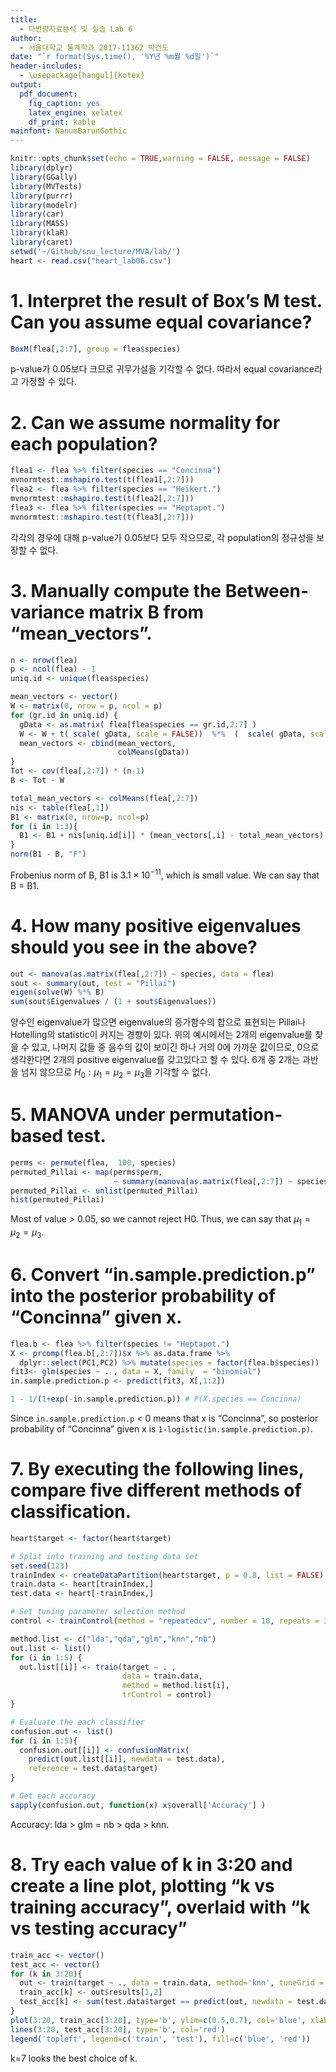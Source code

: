 ```yaml
---
title: 
  - 다변량자료분석 및 실습 Lab 6
author: 
  - 서울대학교 통계학과 2017-11362 박건도
date: "`r format(Sys.time(), '%Y년 %m월 %d일')`"
header-includes:
  - \usepackage[hangul]{kotex}
output:
  pdf_document:
    fig_caption: yes
    latex_engine: xelatex
    df_print: kable
mainfont: NanumBarunGothic
---
```


```r
knitr::opts_chunk$set(echo = TRUE,warning = FALSE, message = FALSE)
library(dplyr)
library(GGally)
library(MVTests)
library(purrr)
library(modelr)
library(car)
library(MASS)
library(klaR)
library(caret)
setwd('~/Github/snu_lecture/MVA/lab/')
heart <- read.csv("heart_lab06.csv")
```

# 1. Interpret the result of Box's M test. Can you assume equal covariance?

```r
BoxM(flea[,2:7], group = flea$species)
```

p-value가 0.05보다 크므로 귀무가설을 기각할 수 없다. 따라서 equal covariance라고 가정할 수 있다.

# 2. Can we assume normality for each population?

```r
flea1 <- flea %>% filter(species == "Concinna")
mvnormtest::mshapiro.test(t(flea1[,2:7]))
flea2 <- flea %>% filter(species == "Heikert.")
mvnormtest::mshapiro.test(t(flea2[,2:7]))
flea3 <- flea %>% filter(species == "Heptapot.")
mvnormtest::mshapiro.test(t(flea3[,2:7]))
```

각각의 경우에 대해 p-value가 0.05보다 모두 작으므로, 각 population의 정규성을 보장할 수 없다.

# 3. Manually compute the Between-variance matrix B from "mean_vectors".

```r
n <- nrow(flea)
p <- ncol(flea) - 1
uniq.id <- unique(flea$species)

mean_vectors <- vector()
W <- matrix(0, nrow = p, ncol = p)
for (gr.id in uniq.id) {
  gData <- as.matrix( flea[flea$species == gr.id,2:7] ) 
  W <- W + t( scale( gData, scale = FALSE))  %*%  (  scale( gData, scale = FALSE) )
  mean_vectors <- cbind(mean_vectors,
                        colMeans(gData))
}
Tot <- cov(flea[,2:7]) * (n-1)
B <- Tot - W

total_mean_vectors <- colMeans(flea[,2:7])
nis <- table(flea[,1])
B1 <- matrix(0, nrow=p, ncol=p)
for (i in 1:3){
  B1 <- B1 + nis[uniq.id[i]] * (mean_vectors[,i] - total_mean_vectors) %*% t(mean_vectors[,i] - total_mean_vectors)
}
norm(B1 - B, "F")
```

Frobenius norm of B, B1 is $3.1\times10^{-11}$, which is small value.
We can say that B = B1.

# 4. How many positive eigenvalues should you see in the above? 

```r
out <- manova(as.matrix(flea[,2:7]) ~ species, data = flea)
sout <- summary(out, test = "Pillai")
eigen(solve(W) %*% B)
sum(sout$Eigenvalues / (1 + sout$Eigenvalues))
```

양수인 eigenvalue가 많으면 eigenvalue의 증가함수의 합으로 표현되는 Pillai나 Hotelling의 statistic이 커지는 경향이 있다. 위의 예시에서는 2개의 eigenvalue를 찾을 수 있고, 나머지 값들 중 음수의 값이 보이긴 하나 거의 0에 가까운 값이므로, 0으로 생각한다면 2개의 positive eigenvalue를 갖고있다고 할 수 있다. 6개 중 2개는 과반을 넘지 않으므로 $H_0:\mu_1 = \mu_2 = \mu_3$을 기각할 수 없다.

# 5. MANOVA under permutation-based test.

```r
perms <- permute(flea,  100, species)
permuted_Pillai <- map(perms$perm,
                       ~ summary(manova(as.matrix(flea[,2:7]) ~ species, data = .))$stats[3])
permuted_Pillai <- unlist(permuted_Pillai)
hist(permuted_Pillai)
```

Most of value > 0.05, so we cannot reject H0. Thus, we can say that $\mu_1 = \mu_2 = \mu_3$.

# 6. Convert "in.sample.prediction.p" into the posterior probability of "Concinna" given x.

```r
flea.b <- flea %>% filter(species != "Heptapot.")
X <- prcomp(flea.b[,2:7])$x %>% as.data.frame %>% 
  dplyr::select(PC1,PC2) %>% mutate(species = factor(flea.b$species))
fit3<- glm(species ~ . , data = X, family  = "binomial")
in.sample.prediction.p <- predict(fit3, X[,1:2])

1 - 1/(1+exp(-in.sample.prediction.p)) # P(X.species == Concinna)
```

Since `in.sample.prediction.p` < 0 means that x is "Concinna", so posterior probability of "Concinna" given x is `1-logistic(in.sample.prediction.p)`.

# 7. By executing the following lines, compare five different methods of classification.

```r
heart$target <- factor(heart$target)

# Split into training and testing data set
set.seed(123)
trainIndex <- createDataPartition(heart$target, p = 0.8, list = FALSE)
train.data <- heart[trainIndex,]
test.data <- heart[-trainIndex,]

# Set tuning parameter selection method
control <- trainControl(method = "repeatedcv", number = 10, repeats = 3) 

method.list <- c("lda","qda","glm","knn","nb")
out.list <- list()
for (i in 1:5) {
  out.list[[i]] <- train(target ~ . , 
                         data = train.data, 
                         method = method.list[i], 
                         trControl = control)
} 

# Evaluate the each classifier
confusion.out <- list()
for (i in 1:5){
  confusion.out[[i]] <- confusionMatrix(
    predict(out.list[[i]], newdata = test.data), 
    reference = test.data$target)
}

# Get each accuracy
sapply(confusion.out, function(x) x$overall['Accuracy'] )
```

Accuracy: lda > glm = nb > qda > knn.

# 8. Try each value of k in 3:20 and create a line plot, plotting "k vs training accuracy", overlaid with "k vs testing accuracy"

```r
train_acc <- vector()
test_acc <- vector()
for (k in 3:20){
  out <- train(target ~ ., data = train.data, method='knn', tuneGrid = expand.grid(k=k))
  train_acc[k] <- out$results[1,2]
  test_acc[k] <- sum(test.data$target == predict(out, newdata = test.data))/nrow(test.data)
}
plot(3:20, train_acc[3:20], type='b', ylim=c(0.5,0.7), col='blue', xlab='k',ylab='accuracy')
lines(3:20, test_acc[3:20], type='b', col='red')
legend('topleft', legend=c('train', 'test'), fill=c('blue', 'red'))
```

k=7 looks the best choice of k.